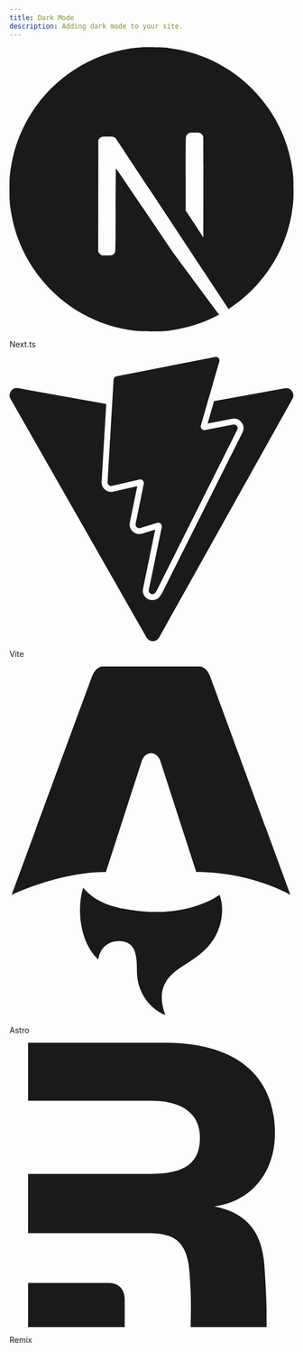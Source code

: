 ```yaml
---
title: Dark Mode
description: Adding dark mode to your site.
---
```


<div className="grid sm:grid-cols-2 gap-4 sm:gap-6">
  <LinkedCard href="/docs/dark-mode/next">
    <svg
      role="img"
      viewBox="0 0 24 24"
      xmlns="http://www.w3.org/2000/svg"
      className="w-10 h-10"
      fill="currentColor"
    >
      <title>Next.ts</title>
      <path d="M11.5725 0c-.1763 0-.3098.0013-.3584.0067-.0516.0053-.2159.021-.3636.0328-3.4088.3073-6.6017 2.1463-8.624 4.9728C1.1004 6.584.3802 8.3666.1082 10.255c-.0962.659-.108.8537-.108 1.7474s.012 1.0884.108 1.7476c.652 4.506 3.8591 8.2919 8.2087 9.6945.7789.2511 1.6.4223 2.5337.5255.3636.04 1.9354.04 2.299 0 1.6117-.1783 2.9772-.577 4.3237-1.2643.2065-.1056.2464-.1337.2183-.1573-.0188-.0139-.8987-1.1938-1.9543-2.62l-1.919-2.592-2.4047-3.5583c-1.3231-1.9564-2.4117-3.556-2.4211-3.556-.0094-.0026-.0187 1.5787-.0235 3.509-.0067 3.3802-.0093 3.5162-.0516 3.596-.061.115-.108.1618-.2064.2134-.075.0374-.1408.0445-.495.0445h-.406l-.1078-.068a.4383.4383 0 01-.1572-.1712l-.0493-.1056.0053-4.703.0067-4.7054.0726-.0915c.0376-.0493.1174-.1125.1736-.143.0962-.047.1338-.0517.5396-.0517.4787 0 .5584.0187.6827.1547.0353.0377 1.3373 1.9987 2.895 4.3608a10760.433 10760.433 0 004.7344 7.1706l1.9002 2.8782.096-.0633c.8518-.5536 1.7525-1.3418 2.4657-2.1627 1.5179-1.7429 2.4963-3.868 2.8247-6.134.0961-.6591.1078-.854.1078-1.7475 0-.8937-.012-1.0884-.1078-1.7476-.6522-4.506-3.8592-8.2919-8.2087-9.6945-.7672-.2487-1.5836-.42-2.4985-.5232-.169-.0176-1.0835-.0366-1.6123-.037zm4.0685 7.217c.3473 0 .4082.0053.4857.047.1127.0562.204.1642.237.2767.0186.061.0234 1.3653.0186 4.3044l-.0067 4.2175-.7436-1.14-.7461-1.14v-3.066c0-1.982.0093-3.0963.0234-3.1502.0375-.1313.1196-.2346.2323-.2955.0961-.0494.1313-.054.4997-.054z" />
    </svg>
    <p className="font-medium mt-2">Next.ts</p>
  </LinkedCard>
  <LinkedCard href="/docs/dark-mode/vite">
    <svg
      role="img"
      viewBox="0 0 24 24"
      xmlns="http://www.w3.org/2000/svg"
      className="w-10 h-10"
      fill="currentColor"
    >
      <title>Vite</title>
      <path d="m8.286 10.578.512-8.657a.306.306 0 0 1 .247-.282L17.377.006a.306.306 0 0 1 .353.385l-1.558 5.403a.306.306 0 0 0 .352.385l2.388-.46a.306.306 0 0 1 .332.438l-6.79 13.55-.123.19a.294.294 0 0 1-.252.14c-.177 0-.35-.152-.305-.369l1.095-5.301a.306.306 0 0 0-.388-.355l-1.433.435a.306.306 0 0 1-.389-.354l.69-3.375a.306.306 0 0 0-.37-.36l-2.32.536a.306.306 0 0 1-.374-.316zm14.976-7.926L17.284 3.74l-.544 1.887 2.077-.4a.8.8 0 0 1 .84.369.8.8 0 0 1 .034.783L12.9 19.93l-.013.025-.015.023-.122.19a.801.801 0 0 1-.672.37.826.826 0 0 1-.634-.302.8.8 0 0 1-.16-.67l1.029-4.981-1.12.34a.81.81 0 0 1-.86-.262.802.802 0 0 1-.165-.67l.63-3.08-2.027.468a.808.808 0 0 1-.768-.233.81.81 0 0 1-.217-.6l.389-6.57-7.44-1.33a.612.612 0 0 0-.64.906L11.58 23.691a.612.612 0 0 0 1.066-.004l11.26-20.135a.612.612 0 0 0-.644-.9z" />
    </svg>
    <p className="font-medium mt-2">Vite</p>
  </LinkedCard>
  <LinkedCard href="/docs/dark-mode/astro">
    <svg
      role="img"
      viewBox="0 0 64 79"
      xmlns="http://www.w3.org/2000/svg"
      className="w-10 h-10"
      fill="currentColor"
    >
      <path d="M19.9924 65.9282C16.1165 62.432 14.9851 55.0859 16.5999 49.7638C19.3998 53.1193 23.2793 54.1822 27.2977 54.7822C33.5013 55.7081 39.5937 55.3618 45.3565 52.5637C46.0158 52.2434 46.625 51.8174 47.3454 51.386C47.8861 52.9341 48.0268 54.497 47.838 56.0877C47.3787 59.9617 45.4251 62.9542 42.3177 65.2227C41.0752 66.13 39.7604 66.9411 38.4771 67.7967C34.5346 70.4262 33.4679 73.5095 34.9494 77.9946C34.9846 78.1038 35.0161 78.2131 35.0957 78.4797C33.0828 77.5909 31.6124 76.2965 30.4921 74.5946C29.3088 72.7984 28.7458 70.8114 28.7162 68.6615C28.7014 67.6152 28.7014 66.5597 28.5588 65.5282C28.2107 63.0135 27.0144 61.8876 24.7608 61.8227C22.4479 61.7561 20.6183 63.1672 20.1331 65.3893C20.0961 65.5597 20.0424 65.7282 19.9887 65.9263L19.9924 65.9282Z" />
      <path d="M0.5 51.3932C0.5 51.3932 11.0979 46.2433 21.7254 46.2433L29.7382 21.5069C30.0381 20.3106 30.9141 19.4977 31.9029 19.4977C32.8918 19.4977 33.7677 20.3106 34.0677 21.5069L42.0804 46.2433C54.6672 46.2433 63.3058 51.3932 63.3058 51.3932C63.3058 51.3932 45.3044 2.47586 45.2692 2.37772C44.7526 0.931458 43.8804 0 42.7045 0H21.1032C19.9273 0 19.0903 0.931458 18.5384 2.37772C18.4995 2.47401 0.5 51.3932 0.5 51.3932Z" />
    </svg>
    <p className="font-medium mt-2">Astro</p>
  </LinkedCard>
  <LinkedCard href="/docs/dark-mode/remix">
    <svg
      role="img"
      viewBox="0 0 24 24"
      xmlns="http://www.w3.org/2000/svg"
      className="w-10 h-10"
      fill="currentColor"
    >
      <title>Remix</title>
      <path d="M21.511 18.508c.216 2.773.216 4.073.216 5.492H15.31c0-.309.006-.592.011-.878.018-.892.036-1.821-.109-3.698-.19-2.747-1.374-3.358-3.55-3.358H1.574v-5h10.396c2.748 0 4.122-.835 4.122-3.049 0-1.946-1.374-3.125-4.122-3.125H1.573V0h11.541c6.221 0 9.313 2.938 9.313 7.632 0 3.511-2.176 5.8-5.114 6.182 2.48.497 3.93 1.909 4.198 4.694ZM1.573 24v-3.727h6.784c1.133 0 1.379.84 1.379 1.342V24Z" />
    </svg>
    <p className="font-medium mt-2">Remix</p>
  </LinkedCard>
</div>
